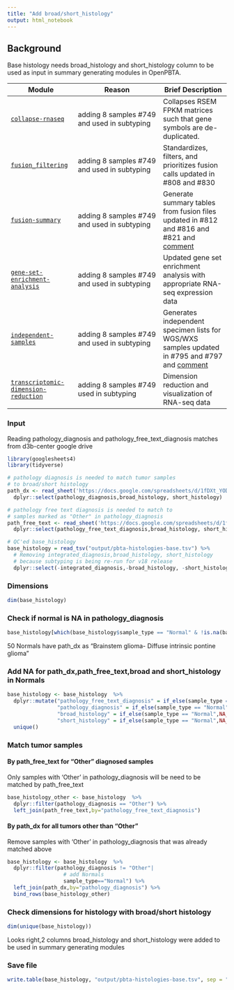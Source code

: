 ```yaml
---
title: "Add broad/short_histology"
output: html_notebook
---
```


## Background
Base histology needs broad_histology and short_histology column to be used as input in summary generating modules in OpenPBTA.

| Module |  Reason |Brief Description
|--------|----------|--------
| [`collapse-rnaseq`](https://github.com/AlexsLemonade/OpenPBTA-analysis/tree/master/analyses/collapse-rnaseq) | adding 8 samples #749 and used in subtyping  | Collapses RSEM FPKM matrices such that gene symbols are de-duplicated. 
| [`fusion_filtering`](https://github.com/AlexsLemonade/OpenPBTA-analysis/tree/master/analyses/fusion_filtering) | adding 8 samples #749 and used in subtyping  | Standardizes, filters, and prioritizes fusion calls updated in #808 and #830 
| [`fusion-summary`](https://github.com/AlexsLemonade/OpenPBTA-analysis/tree/master/analyses/fusion-summary)| adding 8 samples #749 and used in subtyping  | Generate summary tables from fusion files updated in  #812 and #816 and #821 and [comment](https://github.com/AlexsLemonade/OpenPBTA-analysis/issues/750#issuecomment-691529675) 
| [`gene-set-enrichment-analysis`](https://github.com/AlexsLemonade/OpenPBTA-analysis/tree/master/analyses/gene-set-enrichment-analysis) |  adding 8 samples #749 and used in subtyping  | Updated gene set enrichment analysis with appropriate RNA-seq expression data 
| [`independent-samples`](https://github.com/AlexsLemonade/OpenPBTA-analysis/tree/master/analyses/independent-samples) | adding 8 samples #749 and used in subtyping  | Generates independent specimen lists for WGS/WXS samples updated in  #795 and #797 and [comment](https://github.com/AlexsLemonade/OpenPBTA-analysis/issues/750#issuecomment-691526896)
| [`transcriptomic-dimension-reduction`](https://github.com/AlexsLemonade/OpenPBTA-analysis/tree/master/analyses/transcriptomic-dimension-reduction)| adding 8 samples #749 used in subtyping | Dimension reduction and visualization of RNA-seq data  | N/A


### Input
Reading pathology_diagnosis and pathology_free_text_diagnosis matches from d3b-center google drive

```r
library(googlesheets4)
library(tidyverse)

# pathology diagnosis is needed to match tumor samples 
# to broad/short histology
path_dx <- read_sheet('https://docs.google.com/spreadsheets/d/1fDXt_YODcSAWDvyI5ISBVhUCu4b5-TFCVWMOwiPeMwk/edit#gid=0',range="pathology_diagnosis_for_subtyping") %>%
  dplyr::select(pathology_diagnosis,broad_histology, short_histology)

# pathology free text diagnosis is needed to match to 
# samples marked as "Other" in pathology_diagnosis
path_free_text <- read_sheet('https://docs.google.com/spreadsheets/d/1fDXt_YODcSAWDvyI5ISBVhUCu4b5-TFCVWMOwiPeMwk/edit#gid=0',range="pathology_free_text_diagnosis_for_subtyping") %>%
  dplyr::select(pathology_free_text_diagnosis,broad_histology, short_histology)

# QC'ed base_histology
base_histology = read_tsv("output/pbta-histologies-base.tsv") %>%
  # Removing integrated_diagnosis,broad_histology, short_histology
  # because subtyping is being re-run for v18 release
  dplyr::select(-integrated_diagnosis,-broad_histology, -short_histology)

```

### Dimensions
```r
dim(base_histology)
```

### Check if normal is NA in pathology_diagnosis
```r
base_histology[which(base_histology$sample_type == "Normal" & !is.na(base_histology$pathology_diagnosis)),c("Kids_First_Biospecimen_ID","sample_type","pathology_diagnosis")] 
```
50 Normals have path_dx as "Brainstem glioma- Diffuse intrinsic pontine glioma"

### Add NA for path_dx,path_free_text,broad and short_histology in Normals 

```r

base_histology <- base_histology  %>%
  dplyr::mutate("pathology_free_text_diagnosis" = if_else(sample_type == "Normal",NA_character_,pathology_free_text_diagnosis),
                "pathology_diagnosis" = if_else(sample_type == "Normal",NA_character_,pathology_diagnosis),
                "broad_histology" = if_else(sample_type == "Normal",NA_character_,broad_histology),
                "short_histology" = if_else(sample_type == "Normal",NA_character_,short_histology)) %>%
  unique()

```


### Match tumor samples 

#### By path_free_text for "Other" diagnosed samples

Only samples with 'Other' in pathology_diagnosis will be need to be matched by path_free_text
```r
base_histology_other <- base_histology  %>%
  dplyr::filter(pathology_diagnosis == "Other") %>%
  left_join(path_free_text,by="pathology_free_text_diagnosis") 
```

#### By path_dx for all tumors other than "Other"
Remove samples with 'Other' in pathology_diagnosis that was already matched above
```r
base_histology <- base_histology  %>%
  dplyr::filter(pathology_diagnosis != "Other"|
                  # add Normals
                  sample_type=="Normal") %>%
  left_join(path_dx,by="pathology_diagnosis") %>%
  bind_rows(base_histology_other) 
```


### Check dimensions for histology with broad/short histology
```r
dim(unique(base_histology))
```
Looks right,2 columns broad_histology and short_histology were added to be used in summary generating modules

### Save file

```r
write.table(base_histology, "output/pbta-histologies-base.tsv", sep = "\t", quote = F, col.names = T, row.names = F)

```


